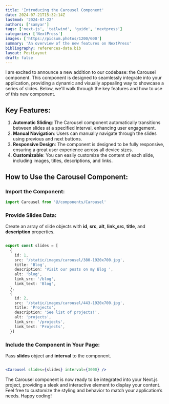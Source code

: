 ```yaml
---
title: 'Introducing the Carousel Component'
date: 2024-07-21T15:32:14Z
lastmod: '2024-07-22'
authors: ['samyar']
tags: ['next-js', 'tailwind', 'guide', 'nextpress']
categories: ['NextPress']
images: ['https://picsum.photos/1200/600']
summary: 'An overview of the new features on NextPress'
bibliography: references-data.bib
layout: PostLayout
draft: false
---
```


I am excited to announce a new addition to our codebase: the Carousel component. This component is designed to seamlessly integrate into your application, providing a dynamic and visually appealing way to showcase a series of slides. Below, we'll walk through the key features and how to use of this new component.

## Key Features:

1. **Automatic Sliding**: The Carousel component automatically transitions between slides at a specified interval, enhancing user engagement.
2. **Manual Navigation**: Users can manually navigate through the slides using previous and next buttons.
3. **Responsive Design**: The component is designed to be fully responsive, ensuring a great user experience across all device sizes.
4. **Customizable**: You can easily customize the content of each slide, including images, titles, descriptions, and links.

## How to Use the Carousel Component:

### Import the Component:

```jsx:YourComponent.jsx
import Carousel from '@/components/Carousel'
```

### Provide Slides Data:

Create an array of slide objects with **id**, **src**, **alt**, **link_src**, **title**, and **description** properties.

```ts:data/carousel/demo.ts

export const slides = [
  {
    id: 1,
    src: '/static/images/carousel/380-1920x700.jpg',
    title: 'Blog',
    description: 'Visit our posts on my Blog ',
    alt: 'blog',
    link_src: '/blog',
    link_text: 'Blog',
  },
  {
    id: 2,
    src: '/static/images/carousel/443-1920x700.jpg',
    title: 'Projects',
    description: 'See list of projects!',
    alt: 'projects',
    link_src: '/projects',
    link_text: 'Projects',
  }]

```

### Include the Component in Your Page:

Pass **slides** object and **interval** to the component.

```jsx:YourComponent.jsx

<Carousel slides={slides} interval={3000} />

```

The Carousel component is now ready to be integrated into your Next.js project, providing a sleek and interactive element to display your content. Feel free to customize the styling and behavior to match your application’s needs. Happy coding!
